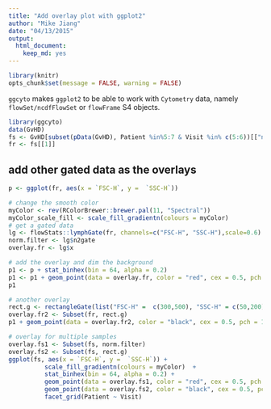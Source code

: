 ```yaml
---
title: "Add overlay plot with ggplot2"
author: "Mike Jiang"
date: "04/13/2015"
output:
  html_document:
    keep_md: yes
---
```


```r
library(knitr)
opts_chunk$set(message = FALSE, warning = FALSE)
```

`ggcyto` makes `ggplot2` to be able to work with `Cytometry` data, namely `flowSet/ncdfFlowSet` or `flowFrame` S4 objects.


```r
library(ggcyto)
data(GvHD)
fs <- GvHD[subset(pData(GvHD), Patient %in%5:7 & Visit %in% c(5:6))[["name"]]]
fr <- fs[[1]]
```

## add other gated data as the overlays
```r
p <- ggplot(fr, aes(x = `FSC-H`, y =  `SSC-H`))

# change the smooth color 
myColor <- rev(RColorBrewer::brewer.pal(11, "Spectral"))
myColor_scale_fill <- scale_fill_gradientn(colours = myColor)
# get a gated data
lg <- flowStats::lymphGate(fr, channels=c("FSC-H", "SSC-H"),scale=0.6)
norm.filter <- lg$n2gate
overlay.fr <- lg$x

# add the overlay and dim the background
p1 <- p + stat_binhex(bin = 64, alpha = 0.2)
p1 <- p1 + geom_point(data = overlay.fr, color = "red", cex = 0.5, pch = 19)
p1

# another overlay 
rect.g <- rectangleGate(list("FSC-H" =  c(300,500), "SSC-H" = c(50,200)))
overlay.fr2 <- Subset(fr, rect.g)
p1 + geom_point(data = overlay.fr2, color = "black", cex = 0.5, pch = 19)

# overlay for multiple samples
overlay.fs1 <- Subset(fs, norm.filter)
overlay.fs2 <- Subset(fs, rect.g)
ggplot(fs, aes(x = `FSC-H`, y =  `SSC-H`)) + 
          scale_fill_gradientn(colours = myColor)  +
          stat_binhex(bin = 64, alpha = 0.2) +
          geom_point(data = overlay.fs1, color = "red", cex = 0.5, pch = 19) +
          geom_point(data = overlay.fs2, color = "black", cex = 0.5, pch = 19) +
          facet_grid(Patient ~ Visit)

```




